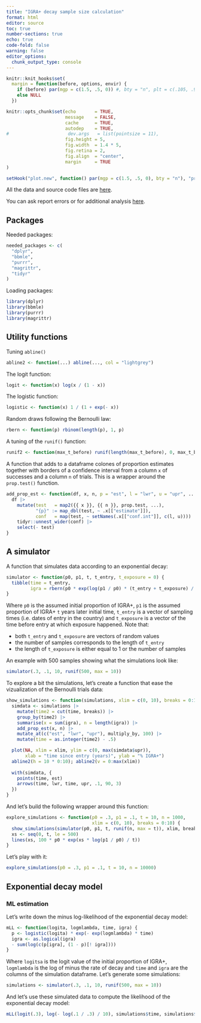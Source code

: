 ```yaml
---
title: "IGRA+ decay sample size calculation"
format: html
editor: source
toc: true
number-sections: true
echo: true
code-fold: false
warning: false
editor_options: 
  chunk_output_type: console
---
```


```r
knitr::knit_hooks$set(
  margin = function(before, options, envir) {
    if (before) par(mgp = c(1.5, .5, 0)) #, bty = "n", plt = c(.105, .97, .13, .97))
    else NULL
  })

knitr::opts_chunk$set(echo       = TRUE,
                      message    = FALSE,
                      cache      = TRUE,
                      autodep    = TRUE,
#                      dev.args   = list(pointsize = 11),
                      fig.height = 5,
                      fig.width  = 1.4 * 5,
                      fig.retina = 2,
                      fig.align  = "center",
                      margin     = TRUE 
)

setHook("plot.new", function() par(mgp = c(1.5, .5, 0), bty = "n"), "prepend")
```

All the data and source code files are [here](https://github.com/TB-DURATION/igra_decay_power).

You can ask report errors or for additional analysis [here](https://github.com/TB-DURATION/igra_decay_power).

## Packages

Needed packages: 

```r
needed_packages <- c(
  "dplyr",
  "bbmle",
  "purrr",
  "magrittr",
  "tidyr"
)
```

Loading packages:

```r
library(dplyr)
library(bbmle)
library(purrr)
library(magrittr)
```

## Utility functions

Tuning `abline()`

```r
abline2 <- function(...) abline(..., col = "lightgrey")
```

The logit function:

```r
logit <- function(x) log(x / (1 - x))
```

The logistic function:

```r
logistic <- function(x) 1 / (1 + exp(- x))
```

Random draws following the Bernoulli law:

```r
rbern <- function(p) rbinom(length(p), 1, p)
```

A tuning of the `runif()` function:

```r
runif2 <- function(max_t_before) runif(length(max_t_before), 0, max_t_before)
```

A function that adds to a dataframe colones of proportion estimates together with 
borders of a confidence interval from a column `x` of successes and a column `n` of
trials. This is a wrapper around the `prop.test()` function.

```r
add_prop_est <- function(df, x, n, p = "est", l = "lwr", u = "upr", ...) {
  df |> 
    mutate(test   = map2({{ x }}, {{ n }}, prop.test, ...),
           "{p}" := map_dbl(test, ~ .x[["estimate"]]),
           conf   = map(test, ~ setNames(.x[["conf.int"]], c(l, u)))) |> 
    tidyr::unnest_wider(conf) |> 
    select(- test)
}
```

## A simulator

A function that simulates data according to an exponential decay:

```r
simulator <- function(p0, p1, t, t_entry, t_exposure = 0) {
  tibble(time = t_entry,
         igra = rbern(p0 * exp(log(p1 / p0) * (t_entry + t_exposure) / t)))
}
```

Where `p0` is the assumed initial proportion of IGRA+, `p1` is the assumed proportion of
IGRA+ `t` years later initial time, `t_entry` is a vector of sampling times (i.e. dates
of entry in the country) and `t_exposure` is a vector of the time before entry at which 
exposure happened. Note that:

* both `t_entry` and `t_exposure` are vectors of random values
* the number of samples corresponds to the length of `t_entry`
* the length of `t_exposure` is either equal to 1 or the number of samples

An example with 500 samples showing what the simulations look like:

```r
simulator(.3, .1, 10, runif(500, max = 10))
```

To explore a bit the simulations, let's create a function that ease the vizualization
of the Bernoulli trials data:

```r
show_simulations <- function(simulations, xlim = c(0, 10), breaks = 0:10) {
  simdata <- simulations |> 
    mutate(time2 = cut(time, breaks)) |> 
    group_by(time2) |> 
    summarise(x = sum(igra), n = length(igra)) |> 
    add_prop_est(x, n) |> 
    mutate_at(c("est", "lwr", "upr"), multiply_by, 100) |> 
    mutate(time = as.integer(time2) - .5)

  plot(NA, xlim = xlim, ylim = c(0, max(simdata$upr)),
       xlab = "time since entry (years)", ylab = "% IGRA+")
  abline2(h = 10 * 0:10); abline2(v = 0:max(xlim))
  
  with(simdata, {
    points(time, est)
    arrows(time, lwr, time, upr, .1, 90, 3)
  })
}
```

And let's build the following wrapper around this function:

```r
explore_simulations <- function(p0 = .3, p1 = .1, t = 10, n = 1000,
                                xlim = c(0, 10), breaks = 0:10) {
  show_simulations(simulator(p0, p1, t, runif(n, max = t)), xlim, breaks)
  xs <- seq(0, t, le = 500)
  lines(xs, 100 * p0 * exp(xs * log(p1 / p0) / t))
}
```

Let's play with it:

```r
explore_simulations(p0 = .3, p1 = .1, t = 10, n = 10000)
```

## Exponential decay model

### ML estimation

Let's write down the minus log-likelihood of the exponential decay model:

```r
mLL <- function(logita, logmlambda, time, igra) {
  p <- logistic(logita) * exp(- exp(logmlambda) * time)
  igra <- as.logical(igra)
  - sum(log(c(p[igra], (1 - p)[! igra])))
}
```

Where `logitsa` is the logit value of the initial proportion of IGRA+, `logmlambda` is
the log of minus the rate of decay and `time` and `igra` are the columns of the
simulation dataframe. Let's generate some simulations:

```r
simulations <- simulator(.3, .1, 10, runif(500, max = 10))
```

And let's use these simulated data to compute the likelihood of the exponential decay
model:

```r
mLL(logit(.3), log(- log(.1 / .3) / 10), simulations$time, simulations$igra)
```

